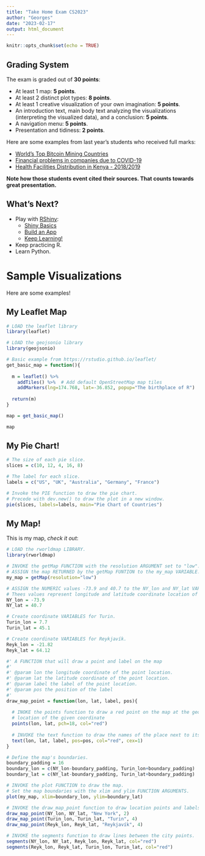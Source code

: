 ```yaml
---
title: "Take Home Exam CS2023"
author: "Georges"
date: "2023-02-17"
output: html_document
---
```


```r
knitr::opts_chunk$set(echo = TRUE)
```

## Grading System
The exam is graded out of **30 points**:

- At least 1 map: **5 points**.
- At least 2 distinct plot types: **8 points**. 
- At least 1 creative visualization of your own imagination: **5 points**.
- An introduction text, main body text analyzing the visualizations (interpreting the visualized data), and a conclusion: **5 points**.
- A navigation menu: **5 points**. 
- Presentation and tidiness: **2 points**.

Here are some examples from last year's students who received full marks:

- [World’s Top Bitcoin Mining Countries](https://rpubs.com/giammo23/top_bitcoin_mining_countries)
- [Financial problems in companies due to COVID-19](https://rpubs.com/Julietagalli/904836)
- [Health Facilities Distribution in Kenya - 2018/2019](https://rpubs.com/pmutua/HealthFacilitiesinKenya)

**Note how those students event cited their sources. That counts towards great presentation.**

## What's Next?
- Play with [RShiny](https://shiny.rstudio.com/):
  - [Shiny Basics](https://shiny.rstudio.com/tutorial/written-tutorial/lesson1/)
  - [Build an App](https://rstudio-education.github.io/shiny-course/)
  - [Keep Learning!](https://shiny.rstudio.com/tutorial/)
- Keep practicing R.
- Learn Python.


# Sample Visualizations
Here are some examples!

## My Leaflet Map

```r
# LOAD the leaflet library
library(leaflet)

# LOAD the geojsonio library
library(geojsonio)

# Basic example from https://rstudio.github.io/leaflet/
get_basic_map = function(){
  
  m = leaflet() %>%
    addTiles() %>%  # Add default OpenStreetMap map tiles
    addMarkers(lng=174.768, lat=-36.852, popup="The birthplace of R")
  
  return(m)
}

map = get_basic_map()

map

```

## My Pie Chart!

```r

# The size of each pie slice.
slices = c(10, 12, 4, 16, 8)

# The label for each slice.
labels = c("US", "UK", "Australia", "Germany", "France")

# Invoke the PIE function to draw the pie chart.
# Precede with dev.new() to draw the plot in a new window. 
pie(slices, labels=labels, main="Pie Chart of Countries")

```


## My Map!
This is my map, *check it out*:

```r
# LOAD the rworldmap LIBRARY.
library(rworldmap)

# INVOKE the getMap FUNCTION with the resolution ARGUMENT set to "low".
# ASSIGN the map RETURNED by the getMap FUNTION to the my_map VARIABLE.
my_map = getMap(resolution="low")

# ASSIGN the NUMERIC values -73.9 and 40.7 to the NY_lon and NY_lat VARIABLES.
# Thees values represent longitude and latitude coordinate location of New York City
NY_lon = -73.9
NY_lat = 40.7

# Create coordinate VARIABLES for Turin.
Turin_lon = 7.7
Turin_lat = 45.1

# Create coordinate VARIABLES for Reykjavík.
Reyk_lon = -21.82
Reyk_lat = 64.12

#' A FUNCTION that will draw a point and label on the map
#'
#' @param lon the longitude coordinate of the point location.
#' @param lat the latitude coordinate of the point location.
#' @param label the label of the point location.
#' @param pos the position of the label
#' 
draw_map_point = function(lon, lat, label, pos){
  
  # INOKE the points function to draw a red point on the map at the geographic
  # location of the given coordinate
  points(lon, lat, pch=18, col="red")
  
  # INVOKE the text function to draw the names of the place next to its points.
  text(lon, lat, label, pos=pos, col="red", cex=1)
}

# Define the map's boundaries.
boundary_padding = 16
boundary_lon = c(NY_lon-boundary_padding, Turin_lon+boundary_padding)
boundary_lat = c(NY_lat-boundary_padding, Turin_lat+boundary_padding)

# INVOKE the plot FUNCTION to draw the map.
# Set the map boundaries with the xlim and ylim FUNCTION ARGUMENTS.
plot(my_map, xlim=boundary_lon, ylim=boundary_lat)

# INVOKE the draw_map_point function to draw location points and labels.
draw_map_point(NY_lon, NY_lat, "New York", 2)
draw_map_point(Turin_lon, Turin_lat, "Turin", 4)
draw_map_point(Reyk_lon, Reyk_lat, "Reykjavík", 4)

# INVOKE the segments function to draw lines between the city points.
segments(NY_lon, NY_lat, Reyk_lon, Reyk_lat, col="red")
segments(Reyk_lon, Reyk_lat, Turin_lon, Turin_lat, col="red")

```








